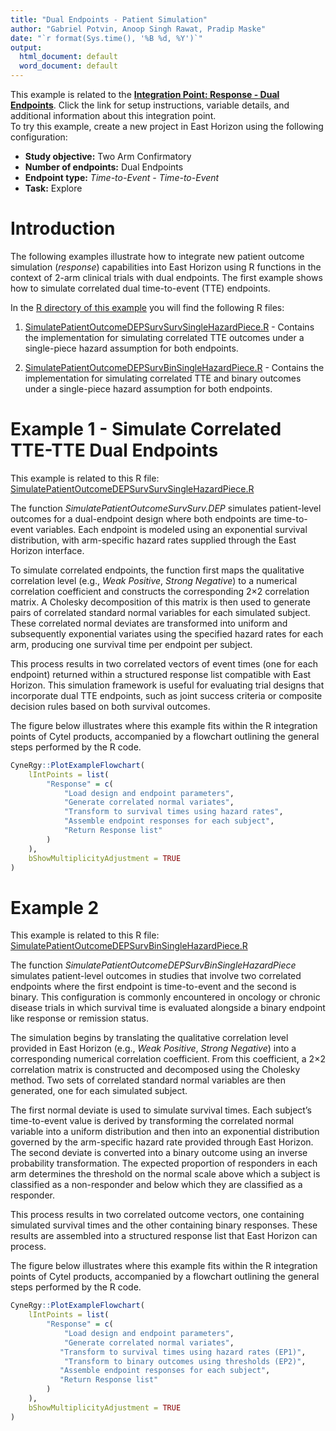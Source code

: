 ```yaml
---
title: "Dual Endpoints - Patient Simulation"
author: "Gabriel Potvin, Anoop Singh Rawat, Pradip Maske"
date: "`r format(Sys.time(), '%B %d, %Y')`"
output:
  html_document: default
  word_document: default
---
```


<div class="alert alert-primary" role="alert">
<p style="margin-bottom:0">This example is related to the <a href="IntegrationPointResponseDual.html" class="alert-link">**Integration Point: Response - Dual Endpoints**</a>. Click the link for setup instructions, variable details, and additional information about this integration point.</p></div>

<div class="alert alert-danger" role="alert">
To try this example, create a new project in East Horizon using the following configuration:
<ul style="margin-bottom:0">
<li>**Study objective:** Two Arm Confirmatory</li>
<li>**Number of endpoints:** Dual Endpoints</li>
<li>**Endpoint type:** *Time-to-Event - Time-to-Event*</li>
<li>**Task:** Explore</li>
</ul></div>

# Introduction

The following examples illustrate how to integrate new patient outcome simulation (*response*) capabilities into East Horizon using R functions in the context of 2-arm clinical trials with dual endpoints. The first example shows how to simulate correlated dual time-to-event (TTE) endpoints.

In the [R directory of this example](https://github.com/Cytel-Inc/CyneRgy/tree/main/inst/Examples/DEPOutcomePatientSimulation/R) you will find the following R files:

1. [SimulatePatientOutcomeDEPSurvSurvSingleHazardPiece.R](https://github.com/Cytel-Inc/CyneRgy/blob/main/inst/Examples/DEPOutcomePatientSimulation/R/SimulatePatientOutcomeDEPSurvSurvSingleHazardPiece.R) - Contains the implementation for simulating correlated TTE outcomes under a single-piece hazard assumption for both endpoints.

1. [SimulatePatientOutcomeDEPSurvBinSingleHazardPiece.R](https://github.com/Cytel-Inc/CyneRgy/blob/main/inst/Examples/DEPOutcomePatientSimulation/R/SimulatePatientOutcomeDEPSurvBinSingleHazardPiece.R) - Contains the implementation for simulating correlated TTE and binary outcomes under a single-piece hazard assumption for both endpoints.

# Example 1 - Simulate Correlated TTE-TTE Dual Endpoints

<div class="alert alert-primary" role="alert">
  <p style="margin-bottom:0"> This example is related to this R file: <a href="https://github.com/Cytel-Inc/CyneRgy/blob/main/inst/Examples/DEPOutcomePatientSimulation/R/SimulatePatientOutcomeDEPSurvSurvSingleHazardPiece.R" class="alert-link">SimulatePatientOutcomeDEPSurvSurvSingleHazardPiece.R</a></p>
</div>

The function *SimulatePatientOutcomeSurvSurv.DEP* simulates patient-level outcomes for a dual-endpoint design where both endpoints are time-to-event variables. Each endpoint is modeled using an exponential survival distribution, with arm-specific hazard rates supplied through the East Horizon interface.

To simulate correlated endpoints, the function first maps the qualitative correlation level (e.g., *Weak Positive*, *Strong Negative*) to a numerical correlation coefficient and constructs the corresponding 2×2 correlation matrix. A Cholesky decomposition of this matrix is then used to generate pairs of correlated standard normal variables for each simulated subject. These correlated normal deviates are transformed into uniform and subsequently exponential variates using the specified hazard rates for each arm, producing one survival time per endpoint per subject.

This process results in two correlated vectors of event times (one for each endpoint) returned within a structured response list compatible with East Horizon. This simulation framework is useful for evaluating trial designs that incorporate dual TTE endpoints, such as joint success criteria or composite decision rules based on both survival outcomes.

The figure below illustrates where this example fits within the R integration points of Cytel products, accompanied by a flowchart outlining the general steps performed by the R code.

```r
CyneRgy::PlotExampleFlowchart(
    lIntPoints = list(
        "Response" = c(
            "Load design and endpoint parameters",
            "Generate correlated normal variates",
            "Transform to survival times using hazard rates",
            "Assemble endpoint responses for each subject",
            "Return Response list"
        )
    ),
    bShowMultiplicityAdjustment = TRUE
)
```

# Example 2

<div class="alert alert-primary" role="alert">
  <p style="margin-bottom:0"> This example is related to this R file: <a href="https://github.com/Cytel-Inc/CyneRgy/blob/main/inst/Examples/DEPOutcomePatientSimulation/R/SimulatePatientOutcomeDEPSurvBinSingleHazardPiece.R" class="alert-link">SimulatePatientOutcomeDEPSurvBinSingleHazardPiece.R</a></p>
</div>

The function *SimulatePatientOutcomeDEPSurvBinSingleHazardPiece* simulates patient-level outcomes in studies that involve two correlated endpoints where the first endpoint is time-to-event and the second is binary. This configuration is commonly encountered in oncology or chronic disease trials in which survival time is evaluated alongside a binary endpoint like response or remission status.

The simulation begins by translating the qualitative correlation level provided in East Horizon (e.g., *Weak Positive*, *Strong Negative*) into a corresponding numerical correlation coefficient. From this coefficient, a 2×2 correlation matrix is constructed and decomposed using the Cholesky method. Two sets of correlated standard normal variables are then generated, one for each simulated subject.

The first normal deviate is used to simulate survival times. Each subject's time-to-event value is derived by transforming the correlated normal variable into a uniform distribution and then into an exponential distribution governed by the arm-specific hazard rate provided through East Horizon. The second deviate is converted into a binary outcome using an inverse probability transformation. The expected proportion of responders in each arm determines the threshold on the normal scale above which a subject is classified as a non-responder and below which they are classified as a responder.

This process results in two correlated outcome vectors, one containing simulated survival times and the other containing binary responses. These results are assembled into a structured response list that East Horizon can process.

The figure below illustrates where this example fits within the R integration points of Cytel products, accompanied by a flowchart outlining the general steps performed by the R code.

```r
CyneRgy::PlotExampleFlowchart(
    lIntPoints = list(
        "Response" = c(
            "Load design and endpoint parameters",
            "Generate correlated normal variates",
           "Transform to survival times using hazard rates (EP1)",
            "Transform to binary outcomes using thresholds (EP2)",
           "Assemble endpoint responses for each subject",
           "Return Response list"
        )
    ),
    bShowMultiplicityAdjustment = TRUE
)
```
